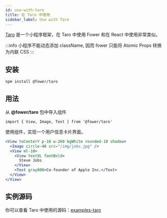 ```yaml
---
id: use-with-taro
title: 在 Taro 中使用
sidebar_label: Use with Taro
---
```


[Taro](https://taro-docs.jd.com/taro/docs/README/index.html) 是一个小程序框架，在 Taro 中使用 Fower 和在 React 中使用非常类似。

:::info
小程序不能动态添加 className, 因而 fower 只能将 Atomic Props 转换为内联 CSS
:::

## 安装

```bash npm2yarn
npm install @fower/taro
```

## 用法

从 **@fower/taro** 包中导入组件

```tsx
import { View, Image, Text } from '@fower/taro'
```

使用组件，实现一个用户信息卡片界面。

```jsx live
<View toCenterY p-10 w-260 bgWhite rounded-10 shadow>
  <Image circle-48 src="/img/jobs.jpg" />
  <View ml-10>
    <View textXL fontBold>
      Steve Jobs
    </View>
    <Text gray800>Co-founder of Apple Inc.</Text>
  </View>
</View>
```

## 实例源码

你可以查看 Taro 中使用的源码：[examples-taro](https://github.com/forsigner/fower/tree/master/examples/example-taro)
